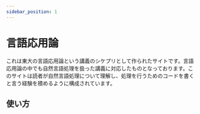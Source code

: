 ```yaml
---
sidebar_position: 1
---
```


# 言語応用論

これは東大の言語応用論という講義のシケプリとして作られたサイトです。言語応用論の中でも自然言語処理を扱った講義に対応したものとなっております。このサイトは読者が自然言語処理について理解し、処理を行うためのコードを書くと言う経験を積めるように構成されています。

## 使い方
